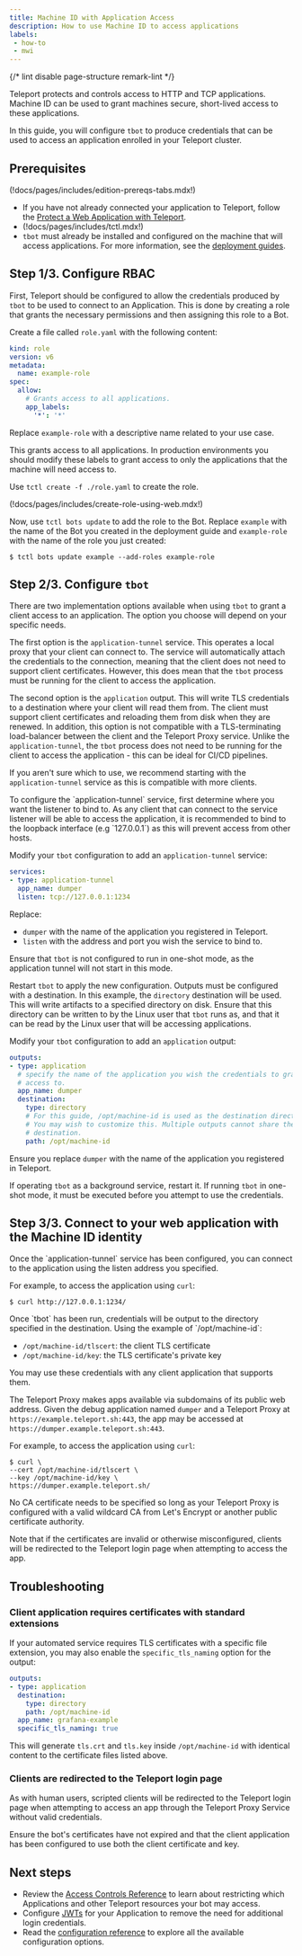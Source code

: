 ```yaml
---
title: Machine ID with Application Access
description: How to use Machine ID to access applications
labels:
 - how-to
 - mwi
---
```


{/* lint disable page-structure remark-lint */}

Teleport protects and controls access to HTTP and TCP applications. Machine ID
can be used to grant machines secure, short-lived access to these applications.

In this guide, you will configure `tbot` to produce credentials that can be
used to access an application enrolled in your Teleport cluster.

## Prerequisites

(!docs/pages/includes/edition-prereqs-tabs.mdx!)

- If you have not already connected your application to Teleport, follow
  the [Protect a Web Application with Teleport](../../../enroll-resources/application-access/getting-started.mdx).
- (!docs/pages/includes/tctl.mdx!)
- `tbot` must already be installed and configured on the machine that will
  access applications. For more information, see the
  [deployment guides](../deployment/deployment.mdx).

## Step 1/3. Configure RBAC

First, Teleport should be configured to allow the credentials produced by `tbot`
to be used to connect to an Application. This is done by creating a role that
grants the necessary permissions and then assigning this role to a Bot.

Create a file called `role.yaml` with the following content:

```yaml
kind: role
version: v6
metadata:
  name: example-role
spec:
  allow:
    # Grants access to all applications.
    app_labels:
      '*': '*'
```

Replace `example-role` with a descriptive name related to your use case.

This grants access to all applications. In production environments you should
modify these labels to grant access to only the applications that the machine
will need access to.

Use `tctl create -f ./role.yaml` to create the role.

(!docs/pages/includes/create-role-using-web.mdx!)

Now, use `tctl bots update` to add the role to the Bot. Replace `example`
with the name of the Bot you created in the deployment guide and `example-role`
with the name of the role you just created:

```code
$ tctl bots update example --add-roles example-role
```

## Step 2/3. Configure `tbot`

There are two implementation options available when using `tbot` to grant
a client access to an application. The option you choose will depend on your
specific needs.

The first option is the `application-tunnel` service. This operates a local
proxy that your client can connect to. The service will automatically attach
the credentials to the connection, meaning that the client does not need to
support client certificates. However, this does mean that the `tbot` process
must be running for the client to access the application.

The second option is the `application` output. This will write TLS credentials
to a destination where your client will read them from. The client must support
client certificates and reloading them from disk when they are renewed. In
addition, this option is not compatible with a TLS-terminating load-balancer
between the client and the Teleport Proxy service. Unlike the
`application-tunnel`, the `tbot` process does not need to be running for the
client to access the application - this can be ideal for CI/CD pipelines.

If you aren't sure which to use, we recommend starting with the
`application-tunnel` service as this is compatible with more clients.

<Tabs>
<TabItem label="application-tunnel service">
To configure the `application-tunnel` service, first determine where you want
the listener to bind to. As any client that can connect to the service listener
will be able to access the application, it is recommended to bind to the
loopback interface (e.g `127.0.0.1`) as this will prevent access from other
hosts.

Modify your `tbot` configuration to add an `application-tunnel` service:

```yaml
services:
- type: application-tunnel
  app_name: dumper
  listen: tcp://127.0.0.1:1234
```

Replace:
- `dumper` with the name of the application you registered in Teleport.
- `listen` with the address and port you wish the service to bind to.

Ensure that `tbot` is not configured to run in one-shot mode, as the application
tunnel will not start in this mode.

Restart `tbot` to apply the new configuration.
</TabItem>
<TabItem label="application output">
Outputs must be configured with a destination. In this example, the `directory`
destination will be used. This will write artifacts to a specified directory on
disk. Ensure that this directory can be written to by the Linux user that
`tbot` runs as, and that it can be read by the Linux user that will be accessing
applications.

Modify your `tbot` configuration to add an `application` output:

```yaml
outputs:
- type: application
  # specify the name of the application you wish the credentials to grant
  # access to.
  app_name: dumper
  destination:
    type: directory
    # For this guide, /opt/machine-id is used as the destination directory.
    # You may wish to customize this. Multiple outputs cannot share the same
    # destination.
    path: /opt/machine-id
```

Ensure you replace `dumper` with the name of the application you registered in
Teleport.

If operating `tbot` as a background service, restart it. If running `tbot` in
one-shot mode, it must be executed before you attempt to use the credentials.
</TabItem>
</Tabs>

## Step 3/3. Connect to your web application with the Machine ID identity

<Tabs>
<TabItem label="application-tunnel service">
Once the `application-tunnel` service has been configured, you can connect to
the application using the listen address you specified.

For example, to access the application using `curl`:

```code
$ curl http://127.0.0.1:1234/
```
</TabItem>
<TabItem label="application output">
Once `tbot` has been run, credentials will be output to the directory specified
in the destination. Using the example of `/opt/machine-id`:

- `/opt/machine-id/tlscert`: the client TLS certificate
- `/opt/machine-id/key`: the TLS certificate's private key

You may use these credentials with any client application that supports them.

The Teleport Proxy makes apps available via subdomains of its public web
address. Given the debug application named `dumper` and a Teleport Proxy at
`https://example.teleport.sh:443`, the app may be accessed at
`https://dumper.example.teleport.sh:443`.

For example, to access the application using `curl`:

```code
$ curl \
--cert /opt/machine-id/tlscert \
--key /opt/machine-id/key \
https://dumper.example.teleport.sh/
```

No CA certificate needs to be specified so long as your Teleport Proxy is
configured with a valid wildcard CA from Let's Encrypt or another public
certificate authority.

Note that if the certificates are invalid or otherwise misconfigured, clients
will be redirected to the Teleport login page when attempting to access the app.
</TabItem>
</Tabs>

## Troubleshooting

### Client application requires certificates with standard extensions

If your automated service requires TLS certificates with a specific file
extension, you may also enable the `specific_tls_naming` option for the output:

```yaml
outputs:
- type: application
  destination:
    type: directory
    path: /opt/machine-id
  app_name: grafana-example
  specific_tls_naming: true
```

This will generate `tls.crt` and `tls.key` inside `/opt/machine-id`
with identical content to the certificate files listed above.

### Clients are redirected to the Teleport login page

As with human users, scripted clients will be redirected to the Teleport login
page when attempting to access an app through the Teleport Proxy Service without valid
credentials.

Ensure the bot's certificates have not expired and that the client application
has been configured to use both the client certificate and key.

## Next steps

- Review the [Access Controls Reference](../../../reference/access-controls/roles.mdx)
  to learn about restricting which Applications and other Teleport resources
  your bot may access.
- Configure [JWTs](../../../enroll-resources/application-access/jwt/introduction.mdx) for your
  Application to remove the need for additional login credentials.
- Read the [configuration reference](../../../reference/machine-id/configuration.mdx) to explore
  all the available configuration options.
